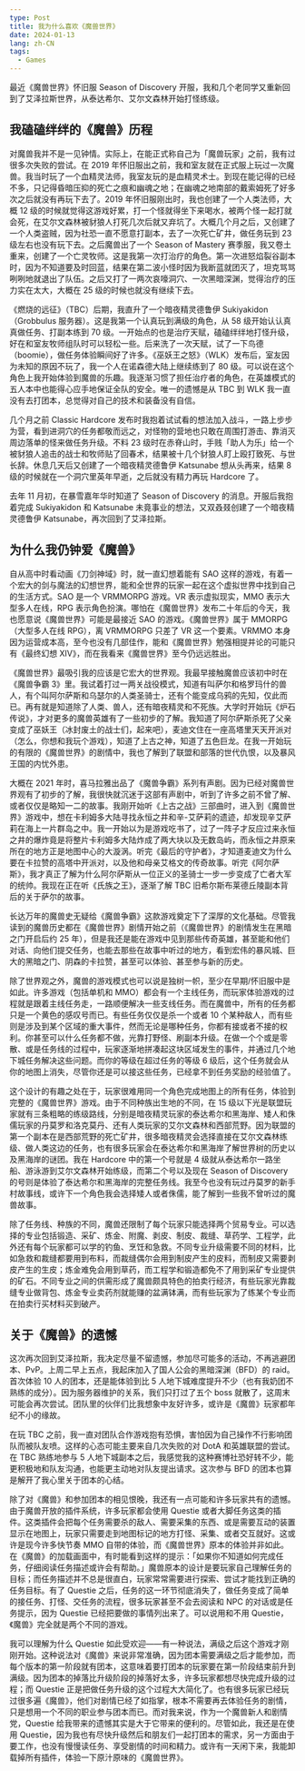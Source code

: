 ```yaml
---
type: Post
title: 我为什么喜欢《魔兽世界》
date: 2024-01-13
lang: zh-CN
tags:
  - Games
---
```


最近《魔兽世界》怀旧服 Season of Discovery 开服，我和几个老同学又重新回到了艾泽拉斯世界，从泰达希尔、艾尔文森林开始打怪练级。

## 我磕磕绊绊的《魔兽》历程

对魔兽我并不是一见钟情。实际上，在能正式称自己为「魔兽玩家」之前，我有过很多次失败的尝试。在 2019 年怀旧服出之前，我和室友就在正式服上玩过一次魔兽。我当时玩了一个血精灵法师，我室友玩的是血精灵术士。到现在能记得的已经不多，只记得昏暗压抑的死亡之痕和幽魂之地；在幽魂之地南部的戴索姆死了好多次之后就没有再玩下去了。2019 年怀旧服刚出时，我也创建了一个人类法师，大概 12 级的时候就觉得这游戏好累，打一个怪就得坐下来喝水，被两个怪一起打就会死，在艾尔文森林被豺狼人打死几次后就又弃坑了。大概几个月之后，又创建了一个人类盗贼，因为社恐一直不愿意打副本，去了一次死亡矿井，做任务玩到 23 级左右也没有玩下去。之后魔兽出了一个 Season of Mastery 赛季服，我又卷土重来，创建了一个亡灵牧师。这是我第一次打治疗的角色。第一次进怒焰裂谷副本时，因为不知道要及时回蓝，结果在第二波小怪时因为我断蓝就团灭了，坦克骂骂咧咧地就退出了队伍。之后又打了一两次哀嚎洞穴、一次黑暗深渊，觉得治疗的压力实在太大，大概在 25 级的时候也就没有继续下去。

《燃烧的远征》（TBC）后期，我直升了一个暗夜精灵德鲁伊 Sukiyakidon（Grobbulus 服务器）。这是我第一个认真玩到满级的角色，从 58 级开始认认真真做任务、打副本练到 70 级。一开始点的也是治疗天赋，磕磕绊绊地打怪升级，好在和室友牧师组队时可以轻松一些。后来洗了一次天赋，试了一下鸟德（boomie），做任务体验瞬间好了许多。《巫妖王之怒》（WLK）发布后，室友因为未知的原因不玩了，我一个人在诺森德大陆上继续练到了 80 级。可以说在这个角色上我开始体验到魔兽的乐趣。我逐渐习惯了担任治疗者的角色，在英雄模式的五人本中也能得心应手地保证全队的安全。唯一的遗憾是从 TBC 到 WLK 我一直没有去打团本，总觉得对自己的技术和装备没有自信。

几个月之前 Classic Hardcore 发布时我抱着试试看的想法加入战斗，一路上步步为营，看到进洞穴的任务都敬而远之，对怪物的营地也只敢在周围打游击、靠消灭周边落单的怪来做任务升级。不料 23 级时在赤脊山时，手贱「助人为乐」给一个被豺狼人追击的战士和牧师贴了回春术，结果被十几个豺狼人盯上殴打致死、与世长辞。休息几天后又创建了一个暗夜精灵德鲁伊 Katsunabe 想从头再来，结果 8 级的时候就在一个洞穴里英年早逝，之后就没有精力再玩 Hardcore 了。

去年 11 月初，在暴雪嘉年华时知道了 Season of Discovery 的消息。开服后我抱着完成 Sukiyakidon 和 Katsunabe 未竟事业的想法，又双叒叕创建了一个暗夜精灵德鲁伊 Katsunabe，再次回到了艾泽拉斯。

## 为什么我仍钟爱《魔兽》

自从高中时看动画《刀剑神域》时，就一直幻想着能有 SAO 这样的游戏，有着一个宏大的剑与魔法的幻想世界，能和全世界的玩家一起在这个虚拟世界中找到自己的生活方式。SAO 是一个 VRMMORPG 游戏。VR 表示虚拟现实，MMO 表示大型多人在线，RPG 表示角色扮演。哪怕在《魔兽世界》发布二十年后的今天，我也愿意说《魔兽世界》可能是最接近 SAO 的游戏。《魔兽世界》属于 MMORPG（大型多人在线 RPG），离 VRMMORPG 只差了 VR 这一个要素。VRMMO 本身因为运营成本高，至今也没有几部佳作，能和《魔兽世界》勉强相提并论的可能只有《最终幻想 XIV》，而在我看来《魔兽世界》至今仍远远胜出。

《魔兽世界》最吸引我的应该是它宏大的世界观。我最早接触魔兽应该初中时在《魔兽争霸 3》里。我试着打过一两关战役模式，知道有叫萨尔和格罗玛什的兽人，有个叫阿尔萨斯和乌瑟尔的人类圣骑士，还有个能变成乌鸦的先知，仅此而已。再有就是知道除了人类、兽人，还有暗夜精灵和不死族。大学时开始玩《炉石传说》，才对更多的魔兽英雄有了一些初步的了解。我知道了阿尔萨斯杀死了父亲变成了巫妖王（冰封废土的战士们，起来吧），麦迪文住在一座高塔里天天开派对（怎么，你想和我玩个游戏），知道了上古之神，知道了五色巨龙。在我一开始玩的有限的《魔兽世界》的剧情中，我也了解到了联盟和部落的世代仇恨，以及暴风王国的内忧外患。

大概在 2021 年时，喜马拉雅出品了《魔兽争霸》系列有声剧。因为已经对魔兽世界观有了初步的了解，我很快就沉迷于这部有声剧中，听到了许多之前不曾了解、或者仅仅是略知一二的故事。我刚开始听《上古之战》三部曲时，进入到《魔兽世界》游戏中，想在卡利姆多大陆寻找永恒之井和辛-艾萨莉的遗迹，却发现辛艾萨莉在海上一片群岛之中。我一开始以为是游戏吃书了，过了一阵子才反应过来永恒之井的爆炸竟是将整片卡利姆多大陆炸成了两大块以及无数岛屿，而永恒之井原来所在的地方正是地图中心的大漩涡。听完《最后的守护者》，才知道麦迪文为什么要在卡拉赞的高塔中开派对，以及他和母亲艾格文的传奇故事。听完《阿尔萨斯》，我才真正了解为什么阿尔萨斯从一位正义的圣骑士一步一步变成了亡者大军的统帅。我现在正在听《氏族之王》，逐渐了解 TBC 旧希尔斯布莱德丘陵副本背后的关于萨尔的故事。

长达万年的魔兽史无疑给《魔兽争霸》这款游戏奠定下了深厚的文化基础。尽管我读到的魔兽历史都在《魔兽世界》剧情开始之前（《魔兽世界》的剧情发生在黑暗之门开启后约 25 年），但是我还是能在游戏中见到那些传奇英雄，甚至能和他们对话、向他们提交任务，也能去那些在故事中听过的地方，看到宏伟的暴风城、巨大的黑暗之门、阴森的卡拉赞，甚至可以体验、甚至参与新的历史。

除了世界观之外，魔兽的游戏模式也可以说是独树一帜，至少在早期/怀旧服中是如此。许多游戏（包括单机和 MMO）都会有一个主线任务，而玩家体验游戏的过程就是跟着主线任务走，一路顺便解决一些支线任务。而在魔兽中，所有的任务都只是一个黄色的感叹号而已。有些任务仅仅是杀一个或者 10 个某种敌人，而有些则是涉及到某个区域的重大事件，然而无论是哪种任务，你都有接或者不接的权利。你甚至可以什么任务都不做，光靠打野怪、刷副本升级。在做一个个或是零散、或是任务线的过程中，玩家逐渐地拼凑起这块区域发生的事件，并通过几个地下城任务解决这些问题。而你的等级在超过任务的等级 6 级后，这个任务就会从你的地图上消失，尽管你还是可以接这些任务，已经拿不到任务奖励的经验值了。

这个设计的有趣之处在于，玩家很难用同一个角色完成地图上的所有任务，体验到完整的《魔兽世界》游戏。由于不同种族出生地的不同，在 15 级以下光是联盟玩家就有三条粗略的练级路线，分别是暗夜精灵玩家的泰达希尔和黑海岸、矮人和侏儒玩家的丹莫罗和洛克莫丹、还有人类玩家的艾尔文森林和西部荒野。因为联盟的第一个副本在是西部荒野的死亡矿井，很多暗夜精灵会选择直接在艾尔文森林练级、做人类这边的任务，也有很多玩家会在泰达希尔和黑海岸了解世界树的历史以及黑海岸的谜团。我在 Hardcore 中的第一个号就是 4 级就从泰达希尔一路坐船、游泳游到艾尔文森林开始练级，而第二个号以及现在 Season of Discovery 的号则是体验了泰达希尔和黑海岸的完整任务线。我至今也没有玩过丹莫罗的新手村故事线，或许下一个角色我会选择矮人或者侏儒，能了解到一些我不曾听过的魔兽故事。

除了任务线、种族的不同，魔兽还限制了每个玩家只能选择两个贸易专业。可以选择的专业包括锻造、采矿、炼金、附魔、剥皮、制皮、裁缝、草药学、工程学，此外还有每个玩家都可以学的钓鱼、烹饪和急救。不同专业升级需要不同的材料，比如急救和裁缝都要用到布料，而裁缝偶尔会用到制皮产生的皮料，而制皮又需要剥皮产生的生皮；炼金难免会用到草药，而工程学和锻造都免不了用到采矿专业提供的矿石。不同专业之间的供需形成了魔兽颇具特色的拍卖行经济，有些玩家光靠裁缝专业做背包、炼金专业卖药剂就能赚的盆满钵满，而有些玩家为了练某个专业而在拍卖行买材料买到破产。

## 关于《魔兽》的遗憾

这次再次回到艾泽拉斯，我决定尽量不留遗憾，参加尽可能多的活动，不再逃避团本、PvP。上周二早上五点，我起床加入了国人公会的黑暗深渊（BFD）的 raid。首次体验 10 人的团本，还是能体验到比 5 人地下城难度提升不少（也有我奶团不熟练的成分）。因为服务器维护的关系，我们只打过了五个 boss 就散了，这周末可能会再次尝试。团队里的伙伴们比我想象中友好许多，或许是《魔兽》玩家都年纪不小的缘故。

在玩 TBC 之前，我一直对团队合作游戏抱有恐惧，害怕因为自己操作不行影响团队而被队友喷。这样的心态可能主要来自几次失败的对 DotA 和英雄联盟的尝试。在 TBC 熟练地参与 5 人地下城副本之后，我感觉我的这种赛博社恐好转不少，能更积极地和队友沟通，也能更主动地对队友提出请求。这次参与 BFD 的团本也算是解开了我心里关于团本的心结。

除了对《魔兽》和参加团本的相见恨晚，我还有一点可能和许多玩家共有的遗憾。由于魔兽开放的插件系统，许多玩家都会使用 Questie 或者大脚任务这类的插件。这类插件会把每个任务需要杀的敌人、需要采集的东西、或是需要互动的装置显示在地图上，玩家只需要走到地图标记的地方打怪、采集、或者交互就好。这或许是现今许多快节奏 MMO 自带的体验，而《魔兽世界》原本的体验并非如此。在《魔兽》的加载画面中，有时能看到这样的提示：「如果你不知道如何完成任务，仔细阅读任务描述或许会有帮助。」魔兽原本的设计是要玩家自己理解任务的目标；而任务描述并不总是很直白，玩家常常需要进行探索、尝试才能找到正确的任务目标。有了 Questie 之后，任务的这一环节彻底消失了，做任务变成了简单的接任务、打怪、交任务的流程，很多玩家甚至不会去阅读和 NPC 的对话或是任务提示，因为 Questie 已经把要做的事情列出来了。可以说用和不用 Questie，《魔兽》完全就是两个不同的游戏。

我可以理解为什么 Questie 如此受欢迎——有一种说法，满级之后这个游戏才刚刚开始。这种说法对《魔兽》来说非常准确，因为团本需要满级之后才能参加，而每个版本的第一阶段就有团本，这意味着要打团本的玩家要在第一阶段结束前升到满级。因为团本的掉落比升级阶段的掉落好太多，许多玩家都想尽快完成升级的过程；而 Questie 正是把做任务升级的这个过程大大简化了。也有很多玩家已经玩过很多遍《魔兽》，他们对剧情已经了如指掌，根本不需要再去体验任务的剧情，只是想用一个不同的职业参与团本而已。而对我来说，作为一个魔兽新人和剧情党，Questie 给我带来的遗憾其实是大于它带来的便利的。尽管如此，我还是在使用 Questie，因为我也有尽快升级然后和朋友们一起打团本的需求，另一方面由于要工作，也没有慢慢读任务、享受剧情的时间和精力。或许有一天闲下来，我能卸载掉所有插件，体验一下原汁原味的《魔兽世界》。
